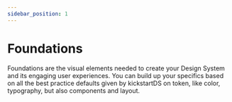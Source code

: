 ```yaml
---
sidebar_position: 1
---
```



# Foundations

Foundations are the visual elements needed to create your Design System and its engaging user experiences. You can build up your specifics based on all the best practice defaults given by kickstartDS on token, like color, typography, but also components and layout.

<div ks-theme="docs">
  <Columns columns={2} gutter="md" switchAt="30rem">
    <TeaserBox
      topic="Token"
      text="TODO: Foundations are the visual elements needed to create your Design System and its engaging user experiences. You can build up your."
      link={{
        href: '#',
        label: 'Go to Token',
        variant: 'clear',
        size: 'small',
        iconAfter: {
          icon: 'chevron-right',
        },
      }}
    />
    <TeaserBox
      topic="Components"
      text="TODO: Foundations are the visual elements needed to create your Design System and its engaging user experiences. You can build up your."
      link={{
        href: '#',
        label: 'Explore Components',
        variant: 'clear',
        size: 'small',
        iconAfter: {
          icon: 'chevron-right',
        },
      }}
    />
    <TeaserBox
      topic="Layout"
      text="TODO: Foundations are the visual elements needed to create your Design System and its engaging user experiences. You can build up your."
      link={{
        href: '#',
        label: 'Learn about Layouts',
        variant: 'clear',
        size: 'small',
        iconAfter: {
          icon: 'chevron-right',
        },
      }}
    />
    <TeaserBox
      topic="Modules"
      text="TODO: Foundations are the visual elements needed to create your Design System and its engaging user experiences. You can build up your."
      link={{
        href: '#',
        label: 'Go to Modules',
        variant: 'clear',
        size: 'small',
        iconAfter: {
          icon: 'chevron-right',
        },
      }}
    />
  </Columns>
</div>
